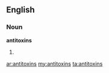 ==English==

===Noun===
'''antitoxins'''

# {{plural of|[[antitoxin]]}}

[[ar:antitoxins]]
[[my:antitoxins]]
[[ta:antitoxins]]